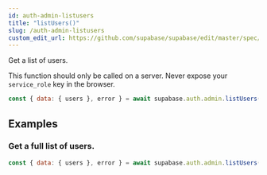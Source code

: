 ```yaml
---
id: auth-admin-listusers
title: "listUsers()"
slug: /auth-admin-listusers
custom_edit_url: https://github.com/supabase/supabase/edit/master/spec/supabase_js_v2.yml
---
```


Get a list of users.

This function should only be called on a server. Never expose your `service_role` key in the browser.

```js
const { data: { users }, error } = await supabase.auth.admin.listUsers()
```


















## Examples

### Get a full list of users.



```js
const { data: { users }, error } = await supabase.auth.admin.listUsers()
```